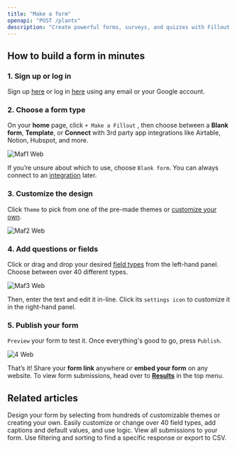 ```yaml
---
title: "Make a form"
openapi: "POST /plants"
description: "Create powerful forms, surveys, and quizzes with Fillout in a few easy steps."
---
```


## How to build a form in minutes

### 1. Sign up or log in

Sign up [here](https://app.fillout.com/signup) or log in [here](https://app.fillout.com/login) using any email or your Google account.

### 2. Choose a form type

On your **home** page, click `+ Make a Fillout` , then choose between a **Blank form**, **Template**, or **Connect** with 3rd party app integrations like Airtable, Notion, Hubspot, and more.

![Maf1 Web](/images/maf1.webp)

If you’re unsure about which to use, choose `Blank form`. You can always connect to an [integration](https://www.notion.so/Integrations-ff23eebebba04d728aecd4744d814b81?pvs=21) later.

### 3. Customize the design

Click `Theme` to pick from one of the pre-made themes or [customize your own](https://www.notion.so/Themes-f29afca7098d44eda5f076c16b490868?pvs=21).

![Maf2 Web](/images/maf2.webp)

### 4. Add questions or fields

Click or drag and drop your desired [field types](https://www.notion.so/Field-types-1aa7ec8c6ad941c782be2af823ab3459?pvs=21) from the left-hand panel. Choose between over 40 different types.

![Maf3 Web](/images/maf3.webp)

Then, enter the text and edit it in-line. Click its `settings icon` to customize it in the right-hand panel.

### 5. Publish your form

`Preview` your form to test it. Once everything's good to go, press `Publish`.

![4 Web](/images/4.webp)

That’s it\! Share your **form link** anywhere or **embed your form** on any website. To view form submissions, head over to [**Results**](https://www.notion.so/Results-e59927a7827a4b01baf91a2d8d0afb59?pvs=21) in the top menu.

## **Related articles**

<CardGroup cols={3}>
  <Card title="Themes" icon="palette" iconType="regular" color="#FFC738">
    Design your form by selecting from hundreds of customizable themes or creating your own.
  </Card>
  <Card title="Field types" icon="question" iconType="regular" color="#FFC738">
    Easily customize or change over 40 field types, add captions and default values, and use logic.
  </Card>
  <Card title="Responses" icon="square-poll-vertical" iconType="regular" color="#FFC738">
    View all submissions to your form. Use filtering and sorting to find a specific response or export to CSV.
  </Card>
</CardGroup>
